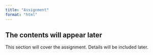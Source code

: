 ```yaml
---
title: "Assignment"
format: "html"
---
```


<!-- This page will explain the assignment. It will be a computational essay. -->

::: {.callout-note appearance="simple"}

## The contents will appear later

This section will cover the assignment. Details will be included later.

:::